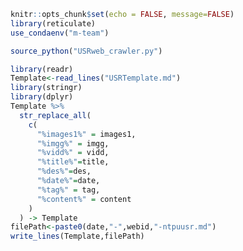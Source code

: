 
```r
knitr::opts_chunk$set(echo = FALSE, message=FALSE)
library(reticulate)
use_condaenv("m-team")
```

```r
source_python("USRweb_crawler.py")
```

```r
library(readr)
Template<-read_lines("USRTemplate.md")
library(stringr)
library(dplyr)
Template %>%
  str_replace_all(
    c(
      "%images1%" = images1,
      "%imgg%" = imgg,
      "%vidd%" = vidd,
      "%title%"=title,
      "%des%"=des,
      "%date%"=date,
      "%tag%" = tag,
      "%content%" = content
    )
  ) -> Template
filePath<-paste0(date,"-",webid,"-ntpuusr.md")
write_lines(Template,filePath)
```